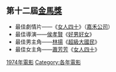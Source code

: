 {{YearTopicTOC|1974|电影}}
== 第十二屆[[金馬獎|金馬獎]] ==
*最佳劇情片——《[[女人四十|女人四十]]》（[[嘉禾公司|嘉禾公司]]）
*最佳導演——[[侯孝賢|侯孝賢]]《[[好男好女|好男好女]]》
*最佳男主角——[[林揚|林揚]]《[[超級大國民|超級大國民]]》
*最佳女主角——[[蕭芳芳|蕭芳芳]]《[[女人四十|女人四十]]》

[[Category:1974年電影|]]
[[Category:各年電影|Category:各年電影]]